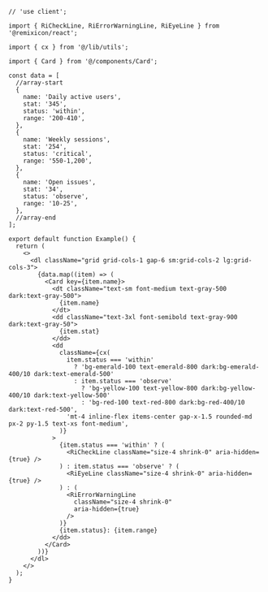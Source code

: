 ````tsx
// 'use client';

import { RiCheckLine, RiErrorWarningLine, RiEyeLine } from '@remixicon/react';

import { cx } from '@/lib/utils';

import { Card } from '@/components/Card';

const data = [
  //array-start
  {
    name: 'Daily active users',
    stat: '345',
    status: 'within',
    range: '200-410',
  },
  {
    name: 'Weekly sessions',
    stat: '254',
    status: 'critical',
    range: '550-1,200',
  },
  {
    name: 'Open issues',
    stat: '34',
    status: 'observe',
    range: '10-25',
  },
  //array-end
];

export default function Example() {
  return (
    <>
      <dl className="grid grid-cols-1 gap-6 sm:grid-cols-2 lg:grid-cols-3">
        {data.map((item) => (
          <Card key={item.name}>
            <dt className="text-sm font-medium text-gray-500 dark:text-gray-500">
              {item.name}
            </dt>
            <dd className="text-3xl font-semibold text-gray-900 dark:text-gray-50">
              {item.stat}
            </dd>
            <dd
              className={cx(
                item.status === 'within'
                  ? 'bg-emerald-100 text-emerald-800 dark:bg-emerald-400/10 dark:text-emerald-500'
                  : item.status === 'observe'
                    ? 'bg-yellow-100 text-yellow-800 dark:bg-yellow-400/10 dark:text-yellow-500'
                    : 'bg-red-100 text-red-800 dark:bg-red-400/10 dark:text-red-500',
                'mt-4 inline-flex items-center gap-x-1.5 rounded-md px-2 py-1.5 text-xs font-medium',
              )}
            >
              {item.status === 'within' ? (
                <RiCheckLine className="size-4 shrink-0" aria-hidden={true} />
              ) : item.status === 'observe' ? (
                <RiEyeLine className="size-4 shrink-0" aria-hidden={true} />
              ) : (
                <RiErrorWarningLine
                  className="size-4 shrink-0"
                  aria-hidden={true}
                />
              )}
              {item.status}: {item.range}
            </dd>
          </Card>
        ))}
      </dl>
    </>
  );
}

````